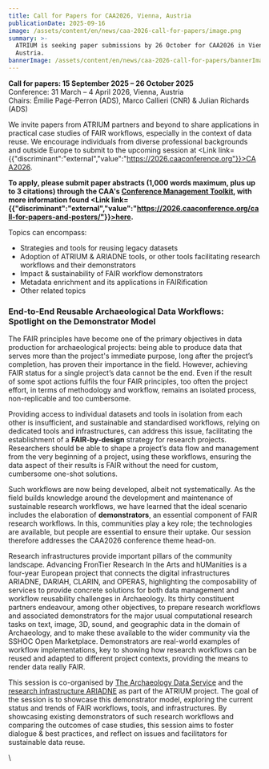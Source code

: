 ```yaml
---
title: Call for Papers for CAA2026, Vienna, Austria
publicationDate: 2025-09-16
image: /assets/content/en/news/caa-2026-call-for-papers/image.png
summary: >-
  ATRIUM is seeking paper submissions by 26 October for CAA2026 in Vienna,
  Austria.
bannerImage: /assets/content/en/news/caa-2026-call-for-papers/bannerImage.jpg
---
```

**Call for papers: 15 September 2025 – 26 October 2025**\
Conference: 31 March – 4 April 2026, Vienna, Austria\
Chairs: Émilie Pagé-Perron (ADS), Marco Callieri (CNR) & Julian Richards (ADS)

We invite papers from ATRIUM partners and beyond to share applications in practical case studies of FAIR workflows, especially in the context of data reuse. We encourage individuals from diverse professional backgrounds and outside Europe to submit to the upcoming session at <Link link={{"discriminant":"external","value":"https://2026.caaconference.org"}}>CAA2026</Link>.&#x20;

**To apply, please submit paper abstracts (1,000 words maximum, plus up to 3 citations) through the CAA's [Conference Management Toolkit](https://cmt3.research.microsoft.com/User/Login?ReturnUrl=%2FCAA2025), with more information found <Link link={{"discriminant":"external","value":"https://2026.caaconference.org/call-for-papers-and-posters/"}}>here</Link>.**&#x20;

Topics can encompass: 

* Strategies and tools for reusing legacy datasets
* Adoption of ATRIUM & ARIADNE tools, or other tools facilitating research workflows and their demonstrators
* Impact & sustainability of FAIR workflow demonstrators 
* Metadata enrichment and its applications in FAIRification
* Other related topics

### **End-to-End Reusable Archaeological Data Workflows: Spotlight on the Demonstrator Model**

The FAIR principles have become one of the primary objectives in data production for archaeological projects: being able to produce data that serves more than the project's immediate purpose, long after the project’s completion, has proven their importance in the field. However, achieving FAIR status for a single project’s data cannot be the end. Even if the result of some spot actions fulfils the four FAIR principles, too often the project effort, in terms of methodology and workflow, remains an isolated process, non-replicable and too cumbersome.

Providing access to individual datasets and tools in isolation from each other is insufficient, and sustainable and standardised workflows, relying on dedicated tools and infrastructures, can address this issue, facilitating the establishment of a **FAIR-by-design** strategy for research projects. Researchers should be able to shape a project’s data flow and management from the very beginning of a project, using these workflows, ensuring the data aspect of their results is FAIR without the need for custom, cumbersome one-shot solutions. 

Such workflows are now being developed, albeit not systematically. As the field builds knowledge around the development and maintenance of sustainable research workflows, we have learned that the ideal scenario includes the elaboration of **demonstrators**, an essential component of FAIR research workflows. In this, communities play a key role; the technologies are available, but people are essential to ensure their uptake. Our session therefore addresses the CAA2026 conference theme head-on.

Research infrastructures provide important pillars of the community landscape. Advancing FronTier Research In the Arts and hUManities is a four-year European project that connects the digital infrastructures ARIADNE, DARIAH, CLARIN, and OPERAS, highlighting the composability of services to provide concrete solutions for both data management and workflow reusability challenges in Archaeology. Its thirty constituent partners endeavour, among other objectives, to prepare research workflows and associated demonstrators for the major usual computational research tasks on text, image, 3D, sound, and geographic data in the domain of Archaeology, and to make these available to the wider community via the SSHOC Open Marketplace. Demonstrators are real-world examples of workflow implementations, key to showing how research workflows can be reused and adapted to different project contexts, providing the means to render data really FAIR.

This session is co-organised by [The Archaeology Data Service]([https://archaeologydataservice.ac.uk/]\(https://archaeologydataservice.ac.uk/\)) and the [research infrastructure ARIADNE]([https://www.ariadne-research-infrastructure.eu/]\(https://www.ariadne-research-infrastructure.eu/\)) as part of the ATRIUM project. The goal of the session is to showcase this demonstrator model, exploring the current status and trends of FAIR workflows, tools, and infrastructures. By showcasing existing demonstrators of such research workflows and comparing the outcomes of case studies, this session aims to foster dialogue & best practices, and reflect on issues and facilitators for sustainable data reuse.



\
